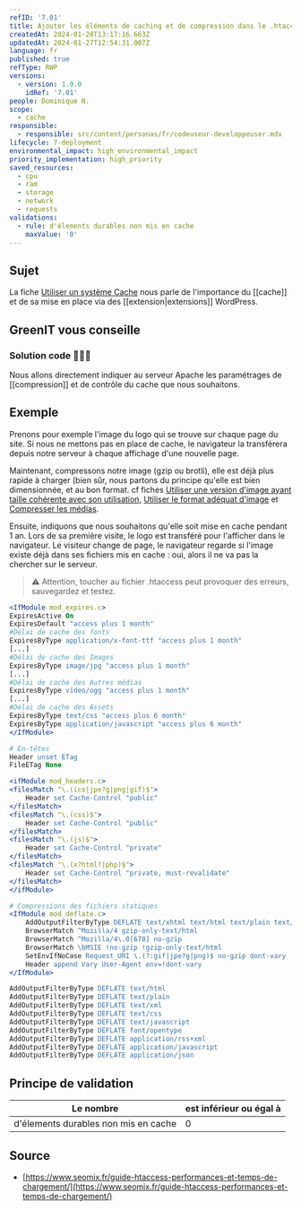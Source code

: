 ```yaml
---
refID: '7.01'
title: Ajouter les éléments de caching et de compression dans le .htaccess
createdAt: 2024-01-20T13:17:16.663Z
updatedAt: 2024-01-27T12:54:31.007Z
language: fr
published: true
refType: RWP
versions:
  - version: 1.0.0
    idRef: '7.01'
people: Dominique N.
scope:
  - cache
responsible:
  - responsible: src/content/personas/fr/codeuseur-developpeuser.mdx
lifecycle: 7-deployment
environmental_impact: high_environmental_impact
priority_implementation: high_priority
saved_resources:
  - cpu
  - ram
  - storage
  - network
  - requests
validations:
  - rule: d'élements durables non mis en cache
    maxValue: '0'
---
```


## Sujet

La fiche [Utiliser un système Cache](./WP_7.02-utiliser-un-systeme-de-cache.md) nous parle de l'importance du \[\[cache]] et de sa mise en place via des \[\[extension|extensions]] WordPress.

## GreenIT vous conseille

### Solution code 🌱🌱🌱

Nous allons directement indiquer au serveur Apache les paramétrages de \[\[compression]] et de contrôle du cache que nous souhaitons.

## Exemple

Prenons pour exemple l'image du logo qui se trouve sur chaque page du site. Si nous ne mettons pas en place de cache, le navigateur la transférera depuis notre serveur à chaque affichage d'une nouvelle page.

Maintenant, compressons notre image (gzip ou brotli), elle est déjà plus rapide à charger (bien sûr, nous partons du principe qu'elle est bien dimensionnée, et au bon format. cf fiches [Utiliser une version d'image ayant taille cohérente avec son utilisation](./WP_5.02-utiliser-le-format-adequat-d_image.md), [Utiliser le format adéquat d'image](./WP_5.02-utiliser-le-format-adequat-d_image.md) et [Compresser les médias](./WP_5.01-compresser-les-medias.md).

Ensuite, indiquons que nous souhaitons qu'elle soit mise en cache pendant 1 an.
Lors de sa première visite, le logo est transféré pour l'afficher dans le navigateur. Le visiteur change de page, le navigateur regarde si l'image existe déjà dans ses fichiers mis en cache : oui, alors il ne va pas la chercher sur le serveur.

> ⚠️ Attention, toucher au fichier .htaccess peut provoquer des erreurs, sauvegardez et testez.

```apache
<IfModule mod_expires.c>
ExpiresActive On
ExpiresDefault "access plus 1 month"
#Délai de cache des fonts
ExpiresByType application/x-font-ttf "access plus 1 month"
[...]
#Délai de cache des Images
ExpiresByType image/jpg "access plus 1 month"
[...]
#Délai de cache des Autres médias
ExpiresByType video/ogg "access plus 1 month"
[...]
#Délai de cache des Assets
ExpiresByType text/css "access plus 6 month"
ExpiresByType application/javascript "access plus 6 month"
</IfModule>

# En-têtes
Header unset ETag
FileETag None

<ifModule mod_headers.c>
<filesMatch "\.(ico|jpe?g|png|gif)$">
    Header set Cache-Control "public"
</filesMatch>
<filesMatch "\.(css)$">
    Header set Cache-Control "public"
</filesMatch>
<filesMatch "\.(js)$">
    Header set Cache-Control "private"
</filesMatch>
<filesMatch "\.(x?html?|php)$">
    Header set Cache-Control "private, must-revalidate"
</filesMatch>
</ifModule>

# Compressions des fichiers statiques
<IfModule mod_deflate.c>
    AddOutputFilterByType DEFLATE text/xhtml text/html text/plain text/xml text/javascript application/x-javascript text/css
    BrowserMatch ^Mozilla/4 gzip-only-text/html
    BrowserMatch ^Mozilla/4\.0[678] no-gzip
    BrowserMatch \bMSIE !no-gzip !gzip-only-text/html
    SetEnvIfNoCase Request_URI \.(?:gif|jpe?g|png)$ no-gzip dont-vary
    Header append Vary User-Agent env=!dont-vary
</IfModule>

AddOutputFilterByType DEFLATE text/html
AddOutputFilterByType DEFLATE text/plain
AddOutputFilterByType DEFLATE text/xml
AddOutputFilterByType DEFLATE text/css
AddOutputFilterByType DEFLATE text/javascript
AddOutputFilterByType DEFLATE font/opentype
AddOutputFilterByType DEFLATE application/rss+xml
AddOutputFilterByType DEFLATE application/javascript
AddOutputFilterByType DEFLATE application/json
```

## Principe de validation

|              Le nombre               | est inférieur ou égal à |
| :----------------------------------: | ----------------------- |
| d'élements durables non mis en cache | 0                       |

## Source

- [https://www.seomix.fr/guide-htaccess-performances-et-temps-de-chargement/](https://www.seomix.fr/guide-htaccess-performances-et-temps-de-chargement/)
